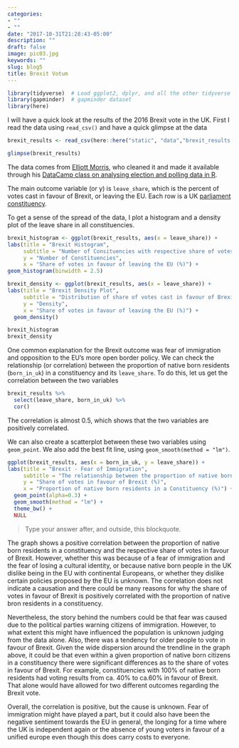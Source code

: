 ```yaml
---
categories:
- ""
- ""
date: "2017-10-31T21:28:43-05:00"
description: ""
draft: false
image: pic03.jpg
keywords: ""
slug: blog5
title: Brexit Votum
---
```


```r
library(tidyverse)  # Load ggplot2, dplyr, and all the other tidyverse packages
library(gapminder)  # gapminder dataset
library(here)
```

I will have a quick look at the results of the 2016 Brexit vote in the UK. First I read the data using `read_csv()` and have a quick glimpse at the data

```r
brexit_results <- read_csv(here::here("static", "data","brexit_results.csv"))

glimpse(brexit_results)
```

The data comes from [Elliott Morris](https://www.thecrosstab.com/), who cleaned it and made it available through his [DataCamp class on analysing election and polling data in R](https://www.datacamp.com/courses/analyzing-election-and-polling-data-in-r).

The main outcome variable (or y) is `leave_share`, which is the percent of votes cast in favour of Brexit, or leaving the EU. Each row is a UK [parliament constituency](https://en.wikipedia.org/wiki/United_Kingdom_Parliament_constituencies). 

To get a sense of the spread of the data, I plot a histogram and a density plot of the leave share in all constituencies.

```r

brexit_histogram <- ggplot(brexit_results, aes(x = leave_share)) + 
labs(title = "Brexit Histogram", 
     subtitle = "Number of Consituencies with respective share of votes cast in favour of Brexit", 
     y = "Number of Constituencies", 
     x = "Share of votes in favour of leaving the EU (%)") +
geom_histogram(binwidth = 2.5)

brexit_density <- ggplot(brexit_results, aes(x = leave_share)) +
labs(title = "Brexit Density Plot", 
     subtitle = "Distribution of share of votes cast in favour of Brexit within Constituencies across the UK", 
     y = "Density", 
     x = "Share of votes in favour of leaving the EU (%)") +
  geom_density()

brexit_histogram
brexit_density
```

One common explanation for the Brexit outcome was fear of immigration and opposition to the EU's more open border policy. We can check the relationship (or correlation) between the proportion of native born residents (`born_in_uk`) in a constituency and its `leave_share`. To do this, let us get the correlation between the two variables

```r
brexit_results %>% 
  select(leave_share, born_in_uk) %>% 
  cor()
```

The correlation is almost 0.5, which shows that the two variables are positively correlated. 

We can also create a scatterplot between these two variables using `geom_point`. We also add the best fit line, using  `geom_smooth(method = "lm")`. 

```r
ggplot(brexit_results, aes(x = born_in_uk, y = leave_share)) +
labs(title = "Brexit - Fear of Immigration", 
     subtitle = "The relationship between the proportion of native born residents in a \nConstituency and its respective share of votes in favour of Brexit", 
     y = "Share of votes in favour of Brexit (%)", 
     x = "Proportion of native born residents in a Constituency (%)") +
  geom_point(alpha=0.3) +
  geom_smooth(method = "lm") +
  theme_bw() +
  NULL
```

> Type your answer after, and outside, this blockquote.

The graph shows a positive correlation between the proportion of native born residents in a constituency and the respective share of votes in favour of Brexit. However, whether this was because of a fear of immigration and the fear of losing a cultural identity, or because native born people in the UK dislike being in the EU with continental Europeans, or whether they dislike certain policies proposed by the EU is unknown. The correlation does not indicate a causation and there could be many reasons for why the share of votes in favour of Brexit is positively correlated with the proportion of native bron residents in a constituency. 

Nevertheless, the story behind the numbers could be that fear was caused due to the political parties warning citizens of immigration. However, to what extent this might have influenced the population is unknown judging from the data alone. Also, there was a tendency for older people to vote in favour of Brexit. Given the wide dispersion around the trendline in the graph above, it could be that even within a given proportion of native born citizens in a constituency there were significant differences as to the share of votes in favour of Brexit. For example, constituencies with 100% of native born residents had voting results from ca. 40% to ca.60% in favour of Brexit. That alone would have allowed for two different outcomes regarding the Brexit vote. 

Overall, the correlation is positive, but the cause is unknown. Fear of immigration might have played a part, but it could also have been the negative sentiment towards the EU in general, the longing for a time where the UK is independent again or the absence of young voters in favour of a unified europe even though this does carry costs to everyone. 


